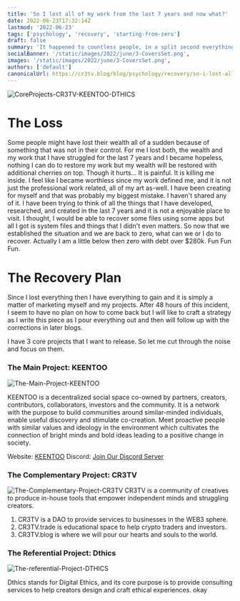```yaml
---
title: 'So I lost all of my work from the last 7 years and now what?'
date: 2022-06-23T17:32:14Z
lastmod: '2022-06-23'
tags: ['psychology', 'recovery', 'starting-from-zero']
draft: false
summary: 'It happened to countless people, in a split second everything vanishes and we cannot do anything about it. Since, it is inventible to restore all of our resources then what should we do?'
socialBanner: '/static/images/2022/june/3-CoversSet.png',
images: '/static/images/2022/june/3-CoversSet.png',
authors: ['default']
canonicalUrl: https://cr3tv.blog/blog/psychology/recovery/so-i-lost-all-my-work-from-the-last-7-years-now-what
---
```


![CoreProjects-CR3TV-KEENTOO-DTHICS](/static/images/2022/june/3-CoversSet.png)

# The Loss

Some people might have lost their wealth all of a sudden because of something that was not in their control. For me I lost both, the wealth and my work that I have struggled for the last 7 years and I became hopeless, nothing I can do to restore my work but my wealth will be restored with additional cherries on top. Though it hurts... It is painful. It is killing me inside. I feel like I became worthless since my work defined me, and it is not just the professional work related, all of my art as-well. I have been creating for myself and that was probably my biggest mistake. I haven't shared any of it. I have been trying to think of all the things that I have developed, researched, and created in the last 7 years and it is not a enjoyable place to visit. I thought, I would be able to recover some files using some apps but all I got is system files and things that I didn't even matters. So now that we established the situation and we are back to zero, what can we or I do to recover. Actually I am a little below then zero with debt over $280k.
Fun Fun Fun.

# The Recovery Plan

Since I lost everything then I have everything to gain and it is simply a matter of marketing myself and my projects. After 48 hours of this incident, I seem to have no plan on how to come back but I will like to craft a strategy as I write this piece as I pour everything out and then will follow up with the corrections in later blogs.

I have 3 core projects that I want to release. So let me cut through the noise and focus on them.

### The Main Project: KEENTOO

![The-Main-Project-KEENTOO](/static/images/2022/june/KEENTOO.png)

KEENTOO is a decentralized social space co-owned by partners, creators, contributors, collaborators, investors and the community. It is a network with the purpose to build communities around similar-minded individuals, enable useful discovery and stimulate co-creation. Meet proactive people with similar values and ideology in the environment which cultivates the connection of bright minds and bold ideas leading to a positive change in society.

Website: [KEENTOO](https://keentoo.com/)
Discord: [Join Our Discord Server](https://discord.gg/E6c2KUztD3)

### The Complementary Project: CR3TV

![The-Complementary-Project-CR3TV](/static/images/2022/june/CR3TV.png)
CR3TV is a community of creatives to produce in-house tools that empower independent minds and struggling creators.

1. CR3TV is a DAO to provide services to businesses in the WEB3 sphere.
2. CR3TV.trade is educational space to help crypto traders and investors.
3. CR3TV.blog is where we will pour our hearts and souls to the world.

### The Referential Project: Dthics

![The-referential-Project-DTHICS](/static/images/2022/june/DTHICS.png)

Dthics stands for Digital Ethics, and its core purpose is to provide consulting services to help creators design and craft ethical experiences.
okay
